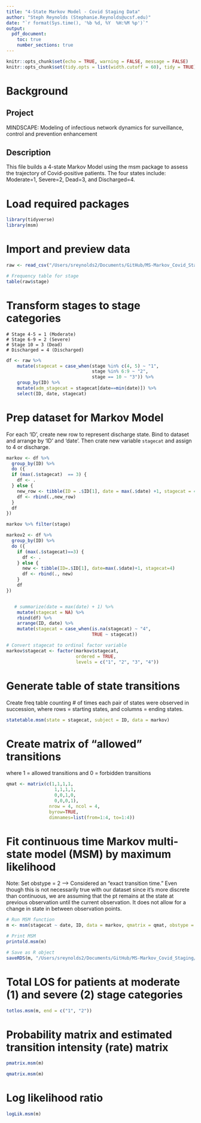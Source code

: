 ```yaml
---
title: "4-State Markov Model - Covid Staging Data"
author: "Steph Reynolds (Stephanie.Reynolds@ucsf.edu)"
date: "`r format(Sys.time(), '%b %d, %Y  %H:%M %p')`"
output:
  pdf_document:
    toc: true
    number_sections: true
---
```


```r
knitr::opts_chunk$set(echo = TRUE, warning = FALSE, message = FALSE)
knitr::opts_chunk$set(tidy.opts = list(width.cutoff = 60), tidy = TRUE)
```

# Background

## Project 
MINDSCAPE: Modeling of infectious network dynamics for surveillance, control and prevention enhancement

## Description
This file builds a 4-state Markov Model using the msm package to assess the trajectory of Covid-positive patients. The four states include: Moderate=1, Severe=2, Dead=3, and Discharged=4.

# Load required packages
```r
library(tidyverse)
library(msm)
```

# Import and preview data
```r
raw <- read_csv("/Users/sreynolds2/Documents/GitHub/MS-Markov_Covid_Staging/data/dm_stg_clean_11.08.21.csv")

# Frequency table for stage
table(raw$stage)
```

# Transform stages to stage categories

    # Stage 4-5 = 1 (Moderate)
    # Stage 6-9 = 2 (Severe)
    # Stage 10 = 3 (Dead)
    # Discharged = 4 (Discharged)
```r
df <- raw %>%
    mutate(stagecat = case_when(stage %in% c(4, 5) ~ "1",
                                stage %in% 6:9 ~ "2",
                                stage == 10 ~ "3")) %>% 
    group_by(ID) %>% 
    mutate(adm_stagecat = stagecat[date==min(date)]) %>% 
    select(ID, date, stagecat) 
```

# Prep dataset for Markov Model
For each 'ID', create new row to represent discharge state. Bind to dataset and arrange by 'ID' and 'date'.
Then crate new variable `stagecat` and assign to 4 or discharge. 
```r

markov <- df %>% 
  group_by(ID) %>% 
  do ({
  if (max(.$stagecat)  == 3) {
    df <- .
  } else {
    new_row <- tibble(ID = .$ID[1], date = max(.$date) +1, stagecat = 4)
    df <- rbind(.,new_row)
  }
  df 
})

markov %>% filter(stage)

markov2 <- df %>%
  group_by(ID) %>%
  do ({
    if (max(.$stagecat)==3) {
      df <- .
    } else {
      new <- tibble(ID=.$ID[1], date=max(.$date)+1, stagecat=4)
      df <- rbind(., new)
    }
    df
})


   # summarize(date = max(date) + 1) %>%
    mutate(stagecat = NA) %>%
    rbind(df) %>%
    arrange(ID, date) %>%
    mutate(stagecat = case_when(is.na(stagecat) ~ "4",
                                TRUE ~ stagecat))

# Convert stagecat to ordinal factor variable
markov$stagecat <- factor(markov$stagecat, 
                          ordered = TRUE, 
                          levels = c("1", "2", "3", "4"))
```
    
# Generate table of state transitions
Create freq table counting # of times each pair of states were observed in succession, where rows = starting states, and columns = ending states.
```r
statetable.msm(state = stagecat, subject = ID, data = markov)
```

# Create matrix of "allowed" transitions
where 1 = allowed transitions and 0 = forbidden transitions 
```r
qmat <- matrix(c(1,1,1,1,
                  1,1,1,1,
                  0,0,1,0,
                  0,0,0,1),
                nrow = 4, ncol = 4,
                byrow=TRUE,
                dimnames=list(from=1:4, to=1:4))
```

# Fit continuous time Markov multi-state model (MSM) by maximum likelihood
Note: Set obstype = 2 --> Considered an "exact transition time." Even though this is not necessarily true with our dataset since it's more discrete than continuous, we are assuming that the pt remains at the state at previous observation until the current observation. It does not allow for a change in state in between observation points.
```r
# Run MSM function
m <- msm(stagecat ~ date, ID, data = markov, qmatrix = qmat, obstype = 2)

# Print MSM 
printold.msm(m)

# Save as R object
saveRDS(m, "/Users/sreynolds2/Documents/GitHub/MS-Markov_Covid_Staging/4-state_MM")
```

# Total LOS for patients at moderate (1) and severe (2) stage categories
```r
totlos.msm(m, end = c("1", "2"))
```

# Probability matrix and estimated transition intensity (rate) matrix
```r
pmatrix.msm(m)

qmatrix.msm(m)
```

# Log likelihood ratio
```r
logLik.msm(m)
```


